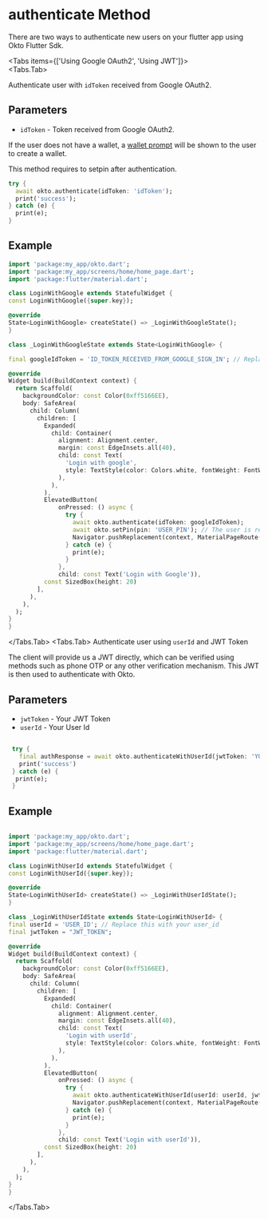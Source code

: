 

# authenticate Method

There are two ways to authenticate new users on your flutter app using Okto Flutter Sdk.

<Tabs items={['Using Google OAuth2', 'Using JWT']}>  
<Tabs.Tab>

Authenticate user with `idToken` received from Google OAuth2.

  ## Parameters

  - `idToken` - Token received from Google OAuth2.

  If the user does not have a wallet, a [wallet prompt](/guide/authenticate/create-wallet) will be shown to the user to create a wallet.

  This method requires to setpin after authentication.
  ```dart copy
  try {
    await okto.authenticate(idToken: 'idToken');
    print('success');
  } catch (e) {
    print(e);
  }
  ```

  ## Example

  ```dart copy
import 'package:my_app/okto.dart';
import 'package:my_app/screens/home/home_page.dart';
import 'package:flutter/material.dart';

class LoginWithGoogle extends StatefulWidget {
  const LoginWithGoogle({super.key});

  @override
  State<LoginWithGoogle> createState() => _LoginWithGoogleState();
}

class _LoginWithGoogleState extends State<LoginWithGoogle> {

  final googleIdToken = 'ID_TOKEN_RECEIVED_FROM_GOOGLE_SIGN_IN'; // Replace this with your goggle OAuth2 id_token

  @override
  Widget build(BuildContext context) {
    return Scaffold(
      backgroundColor: const Color(0xff5166EE),
      body: SafeArea(
        child: Column(
          children: [
            Expanded(
              child: Container(
                alignment: Alignment.center,
                margin: const EdgeInsets.all(40),
                child: const Text(
                  'Login with google',
                  style: TextStyle(color: Colors.white, fontWeight: FontWeight.w800, fontSize: 30),
                ),
              ),
            ),
            ElevatedButton(
                onPressed: () async {
                  try {
                    await okto.authenticate(idToken: googleIdToken);
                    await okto.setPin(pin: 'USER_PIN'); // The user is required to set a pin after the first login
                    Navigator.pushReplacement(context, MaterialPageRoute(builder: (context) => const HomePage()));
                  } catch (e) {
                    print(e);
                  }
                },
                child: const Text('Login with Google')),
            const SizedBox(height: 20)
          ],
        ),
      ),
    );
  }
}
  ```

</Tabs.Tab>
<Tabs.Tab>
Authenticate user using `userId` and JWT Token  

The client will provide us a JWT directly, which can be verified using methods such as phone OTP or any other verification mechanism. This JWT is then used to authenticate with Okto.



  ## Parameters

  - `jwtToken` - Your JWT Token
  - `userId`   - Your User Id


```dart copy

 try {
   final authResponse = await okto.authenticateWithUserId(jwtToken: 'YOUR_JWT_TOKEN', userId: 'YOUR_USER_ID');
   print('success')
 } catch (e) {
  print(e);
 }
```

 ## Example

  ```dart copy

import 'package:my_app/okto.dart';
import 'package:my_app/screens/home/home_page.dart';
import 'package:flutter/material.dart';

class LoginWithUserId extends StatefulWidget {
  const LoginWithUserId({super.key});

  @override
  State<LoginWithUserId> createState() => _LoginWithUserIdState();
}

class _LoginWithUserIdState extends State<LoginWithUserId> {
  final userId = 'USER_ID'; // Replace this with your user_id
  final jwtToken = "JWT_TOKEN";

  @override
  Widget build(BuildContext context) {
    return Scaffold(
      backgroundColor: const Color(0xff5166EE),
      body: SafeArea(
        child: Column(
          children: [
            Expanded(
              child: Container(
                alignment: Alignment.center,
                margin: const EdgeInsets.all(40),
                child: const Text(
                  'Login with userId',
                  style: TextStyle(color: Colors.white, fontWeight: FontWeight.w800, fontSize: 30),
                ),
              ),
            ),
            ElevatedButton(
                onPressed: () async {
                  try {
                    await okto.authenticateWithUserId(userId: userId, jwtToken: jwtToken);
                    Navigator.pushReplacement(context, MaterialPageRoute(builder: (context) => const HomePage()));
                  } catch (e) {
                    print(e);
                  }
                },
                child: const Text('Login with userId')),
            const SizedBox(height: 20)
          ],
        ),
      ),
    );
  }
}
  ```
</Tabs.Tab>
</Tabs>
